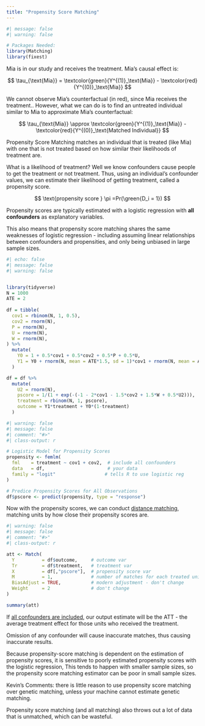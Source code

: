 ```yaml
---
title: "Propensity Score Matching"
---
```


```r
#| message: false
#| warning: false

# Packages Needed:
library(Matching)
library(fixest)
```

Mia is in our study and receives the treatment. Mia's causal effect is:

$$
\tau_{\text{Mia}} = \textcolor{green}{Y^{(1)}_\text{Mia}} - \textcolor{red}{Y^{(0)}_\text{Mia}}
$$

We cannot observe Mia's counterfactual (in red), since Mia receives the treatment.. However, what we can do is to find an untreated individual similar to Mia to approximate Mia's counterfactual:

$$
\tau_{\text{Mia}} \approx \textcolor{green}{Y^{(1)}_\text{Mia}} - \textcolor{red}{Y^{(0)}_\text{Matched Individual}}
$$

Propensity Score Matching matches an individual that is treated (like Mia) with one that is not treated based on how similar their likelihoods of treatment are.

What is a likelihood of treatment? Well we know confounders cause people to get the treatment or not treatment. Thus, using an individual's confounder values, we can estimate their likelihood of getting treatment, called a propensity score.

$$
\text{propensity score } \pi =Pr(\green{D_i = 1}) 
$$

Propensity scores are typically estimated with a logistic regression with **all confounders** as explanatory variables.

::: small
This also means that propensity score matching shares the same weaknesses of logistic regression - including assuming linear relationships between confounders and propensities, and only being unbiased in large sample sizes.
:::

```r
#| echo: false
#| message: false
#| warning: false


library(tidyverse)
N = 1000
ATE = 2
  
df = tibble(
  cov1 = rbinom(N, 1, 0.5),
  cov2 = rnorm(N),
  P = rnorm(N),
  U = rnorm(N), 
  W = rnorm(N),
) %>%
  mutate(
    Y0 = 1 + 0.5*cov1 + 0.5*cov2 + 0.5*P + 0.5*U,
    Y1 = Y0 + rnorm(N, mean = ATE*1.5, sd = 1)*cov1 + rnorm(N, mean = ATE/2)*(1-cov1)
  )

df = df %>%
  mutate(
    U2 = rnorm(N),
    pscore = 1/(1 + exp(-(-1 - 2*cov1 - 1.5*cov2 + 1.5*W + 0.5*U2))),
    treatment = rbinom(N, 1, pscore),
    outcome = Y1*treatment + Y0*(1-treatment)
  )
```

```r
#| warning: false
#| message: false
#| comment: "#>"
#| class-output: r

# Logistic Model for Propensity Scores
propensity <- femlm(
  fml    = treatment ~ cov1 + cov2,  # include all confounders
  data   = df,                       # your data
  family = "logit"                  # tells R to use logistic reg
)

# Predice Propensity Scores for All Observations
df$pscore <- predict(propensity, type = "response")
```

Now with the propensity scores, we can conduct [distance matching](distance.qmd), matching units by how close their propensity scores are.

```r
#| warning: false
#| message: false
#| comment: "#>"
#| class-output: r

att <- Match(
  Y          = df$outcome,     # outcome var
  Tr         = df$treatment,   # treatment var
  X          = df[,"pscore"],  # propensity score var
  M          = 1,              # number of matches for each treated unit
  BiasAdjust = TRUE,           # modern adjustment - don't change
  Weight     = 2               # don't change
)

summary(att)
```

If [all confounders are included]{.underline}, our output estimate will be the ATT - the average treatment effect for those units who received the treatment.

::: small
Omission of any confounder will cause inaccurate matches, thus causing inaccurate results.
:::

Because propensity-score matching is dependent on the estimation of propensity scores, it is sensitive to poorly estimated propensity scores with the logistic regression, This tends to happen with smaller sample sizes, so the propensity score matching estimator can be poor in small sample sizes.

::: small
Kevin's Comments: there is little reason to use propensity score matching over genetic matching, unless your machine cannot estimate genetic matching.
:::

Propensity score matching (and all matching) also throws out a lot of data that is unmatched, which can be wasteful.
